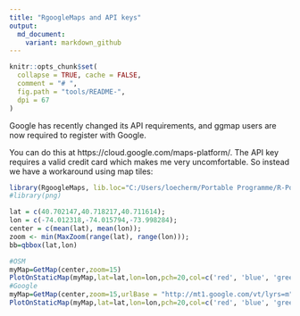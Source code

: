 ```yaml
---
title: "RgoogleMaps and API keys"
output:
  md_document:
    variant: markdown_github
---
```



```r
knitr::opts_chunk$set(
  collapse = TRUE, cache = FALSE,
  comment = "# ",
  fig.path = "tools/README-",
  dpi = 67
)
```

Google has recently changed its API requirements, and ggmap users are now required to register with Google. 
	
You can do this at https://cloud.google.com/maps-platform/. The API key requires a valid credit card which makes me very uncomfortable.
So instead we have a workaround using map tiles:

```r
library(RgoogleMaps, lib.loc="C:/Users/loecherm/Portable Programme/R-Portable/App/R-Portable/library")
#library(png)

lat = c(40.702147,40.718217,40.711614);
lon = c(-74.012318,-74.015794,-73.998284);
center = c(mean(lat), mean(lon));
zoom <- min(MaxZoom(range(lat), range(lon)));
bb=qbbox(lat,lon)

#OSM
myMap=GetMap(center,zoom=15)
PlotOnStaticMap(myMap,lat=lat,lon=lon,pch=20,col=c('red', 'blue', 'green'),cex=2)
#Google
myMap=GetMap(center,zoom=15,urlBase = "http://mt1.google.com/vt/lyrs=m", tileDir= "~/mapTiles/Google/")
PlotOnStaticMap(myMap,lat=lat,lon=lon,pch=20,col=c('red', 'blue', 'green'),cex=2)

```

